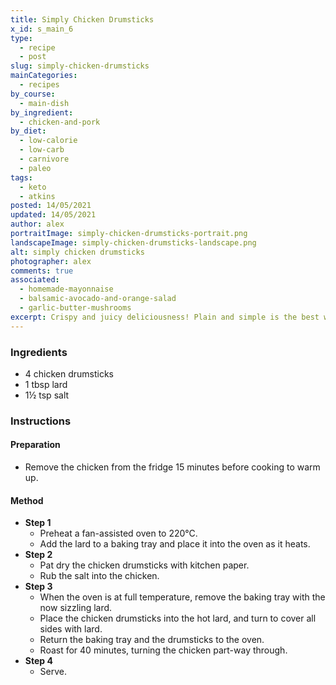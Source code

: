 ```yaml
---
title: Simply Chicken Drumsticks
x_id: s_main_6
type:
  - recipe
  - post
slug: simply-chicken-drumsticks
mainCategories: 
  - recipes
by_course:
  - main-dish
by_ingredient:
  - chicken-and-pork
by_diet:
  - low-calorie
  - low-carb  
  - carnivore
  - paleo
tags:
  - keto
  - atkins
posted: 14/05/2021
updated: 14/05/2021
author: alex
portraitImage: simply-chicken-drumsticks-portrait.png
landscapeImage: simply-chicken-drumsticks-landscape.png
alt: simply chicken drumsticks
photographer: alex
comments: true
associated: 
  - homemade-mayonnaise
  - balsamic-avocado-and-orange-salad
  - garlic-butter-mushrooms
excerpt: Crispy and juicy deliciousness! Plain and simple is the best way to enjoy chicken drumsticks!
---
```


<Ingredients>

### Ingredients
    
  - 4 chicken drumsticks
  - 1 tbsp lard
  - 1½ tsp salt

</Ingredients>

<Instructions>

### Instructions

#### Preparation

  - Remove the chicken from the fridge 15 minutes before cooking to warm up.

#### Method

  - **Step 1**
    - Preheat a fan-assisted oven to 220°C.
    - Add the lard to a baking tray and place it into the oven as it heats.
  - **Step 2**
    - Pat dry the chicken drumsticks with kitchen paper.
    - Rub the salt into the chicken.
  - **Step 3**
    - When the oven is at full temperature, remove the baking tray with the now sizzling lard.
    - Place the chicken drumsticks into the hot lard, and turn to cover all sides with lard.
    - Return the baking tray and the drumsticks to the oven.
    - Roast for 40 minutes, turning the chicken part-way through.
  - **Step 4**
    - Serve.

</Instructions>




